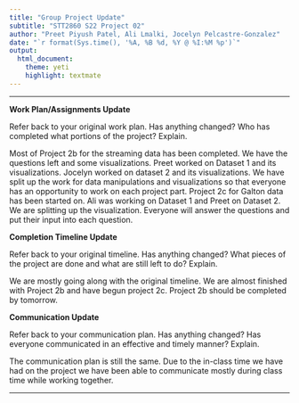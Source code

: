 ```yaml
---
title: "Group Project Update"
subtitle: "STT2860 S22 Project 02"
author: "Preet Piyush Patel, Ali Lmalki, Jocelyn Pelcastre-Gonzalez"
date: "`r format(Sys.time(), '%A, %B %d, %Y @ %I:%M %p')`"
output: 
  html_document: 
    theme: yeti
    highlight: textmate
---
```

***


**Work Plan/Assignments Update**

Refer back to your original work plan. Has anything changed? Who has completed what portions of the project? Explain.

Most of Project 2b for the streaming data has been completed. We have the questions left and some visualizations. Preet worked on Dataset 1 and its visualizations. Jocelyn worked on dataset 2 and its visualizations. We have split up the work for data manipulations and visualizations so that everyone has an opportunity to work on each project part. Project 2c for Galton data has been started on. Ali was working on Dataset 1 and Preet on Dataset 2. We are splitting up the visualization. Everyone will answer the questions and put their input into each question. 

**Completion Timeline Update**

Refer back to your original timeline. Has anything changed? What pieces of the project are done and what are still left to do? Explain.

We are mostly going along with the original timeline. We are almost finished with Project 2b and have begun project 2c. Project 2b should be completed by tomorrow. 

**Communication Update**

Refer back to your communication plan. Has anything changed? Has everyone communicated in an effective and timely manner? Explain.

The communication plan is still the same. Due to the in-class time we have had on the project we have been able to communicate mostly during class time while working together. 

***
